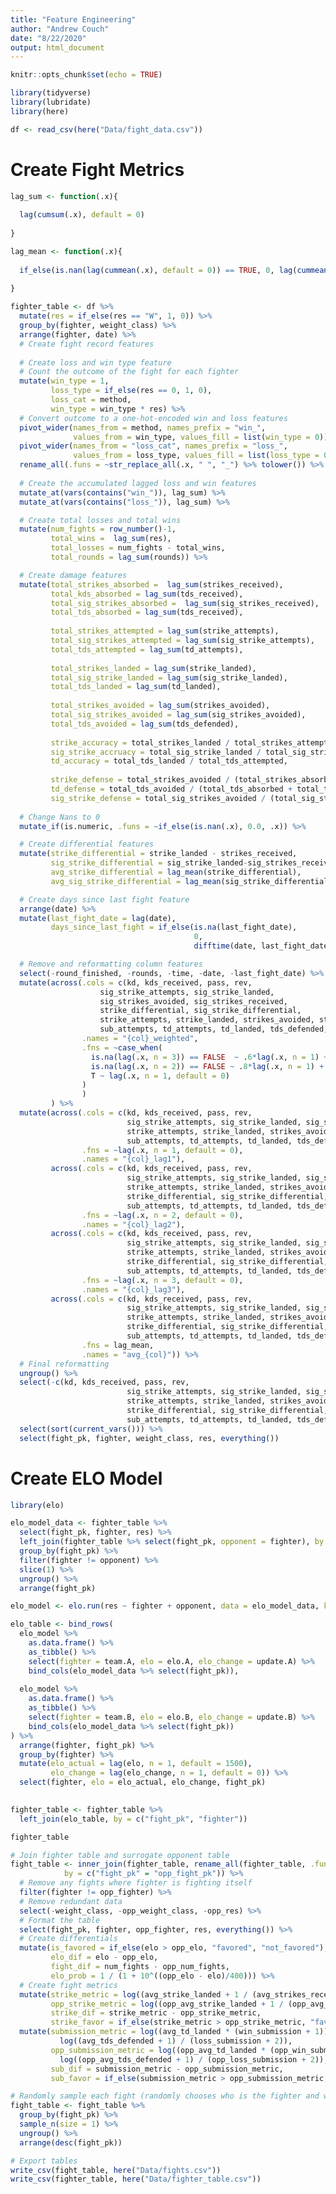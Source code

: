 ```yaml
---
title: "Feature Engineering"
author: "Andrew Couch"
date: "8/22/2020"
output: html_document
---
```


```r
knitr::opts_chunk$set(echo = TRUE)
```

```r
library(tidyverse)
library(lubridate)
library(here)

df <- read_csv(here("Data/fight_data.csv"))
```
# Create Fight Metrics
```r
lag_sum <- function(.x){
  
  lag(cumsum(.x), default = 0)
  
}

lag_mean <- function(.x){
  
  if_else(is.nan(lag(cummean(.x), default = 0)) == TRUE, 0, lag(cummean(.x), default = 0)) 
  
}

fighter_table <- df %>% 
  mutate(res = if_else(res == "W", 1, 0)) %>% 
  group_by(fighter, weight_class) %>% 
  arrange(fighter, date) %>% 
  # Create fight record features 
  
  # Create loss and win type feature
  # Count the outcome of the fight for each fighter
  mutate(win_type = 1,
         loss_type = if_else(res == 0, 1, 0),
         loss_cat = method,
         win_type = win_type * res) %>% 
  # Convert outcome to a one-hot-encoded win and loss features 
  pivot_wider(names_from = method, names_prefix = "win_", 
              values_from = win_type, values_fill = list(win_type = 0)) %>% 
  pivot_wider(names_from = "loss_cat", names_prefix = "loss_", 
              values_from = loss_type, values_fill = list(loss_type = 0)) %>% 
  rename_all(.funs = ~str_replace_all(.x, " ", "_") %>% tolower()) %>% 
  
  # Create the accumulated lagged loss and win features 
  mutate_at(vars(contains("win_")), lag_sum) %>% 
  mutate_at(vars(contains("loss_")), lag_sum) %>% 

  # Create total losses and total wins 
  mutate(num_fights = row_number()-1,
         total_wins =  lag_sum(res),
         total_losses = num_fights - total_wins,
         total_rounds = lag_sum(rounds)) %>% 

  # Create damage features 
  mutate(total_strikes_absorbed =  lag_sum(strikes_received),
         total_kds_absorbed = lag_sum(tds_received),
         total_sig_strikes_absorbed =  lag_sum(sig_strikes_received),
         total_tds_absorbed = lag_sum(tds_received),
         
         total_strikes_attempted = lag_sum(strike_attempts),
         total_sig_strikes_attempted = lag_sum(sig_strike_attempts),
         total_tds_attempted = lag_sum(td_attempts),
         
         total_strikes_landed = lag_sum(strike_landed),
         total_sig_strike_landed = lag_sum(sig_strike_landed),
         total_tds_landed = lag_sum(td_landed),
         
         total_strikes_avoided = lag_sum(strikes_avoided),
         total_sig_strikes_avoided = lag_sum(sig_strikes_avoided),
         total_tds_avoided = lag_sum(tds_defended),
         
         strike_accuracy = total_strikes_landed / total_strikes_attempted,
         sig_strike_accruacy = total_sig_strike_landed / total_sig_strikes_attempted,
         td_accuracy = total_tds_landed / total_tds_attempted,
         
         strike_defense = total_strikes_avoided / (total_strikes_absorbed + total_strikes_avoided),
         td_defense = total_tds_avoided / (total_tds_absorbed + total_tds_avoided),
         sig_strike_defense = total_sig_strikes_avoided / (total_sig_strikes_absorbed + total_sig_strikes_avoided)) %>% 
  
  # Change Nans to 0 
  mutate_if(is.numeric, .funs = ~if_else(is.nan(.x), 0.0, .x)) %>% 

  # Create differential features 
  mutate(strike_differential = strike_landed - strikes_received,
         sig_strike_differential = sig_strike_landed-sig_strikes_received,
         avg_strike_differential = lag_mean(strike_differential),
         avg_sig_strike_differential = lag_mean(sig_strike_differential)) %>% 

  # Create days since last fight feature
  arrange(date) %>% 
  mutate(last_fight_date = lag(date),
         days_since_last_fight = if_else(is.na(last_fight_date), 
                                         0, 
                                         difftime(date, last_fight_date, units = "days") %>% as.numeric())) %>% 

  # Remove and reformatting column features
  select(-round_finished, -rounds, -time, -date, -last_fight_date) %>%
  mutate(across(.cols = c(kd, kds_received, pass, rev, 
                    sig_strike_attempts, sig_strike_landed, 
                    sig_strikes_avoided, sig_strikes_received, 
                    strike_differential, sig_strike_differential,
                    strike_attempts, strike_landed, strikes_avoided, strikes_received, 
                    sub_attempts, td_attempts, td_landed, tds_defended, tds_received),
                .names = "{col}_weighted",
                .fns = ~case_when(
                  is.na(lag(.x, n = 3)) == FALSE  ~ .6*lag(.x, n = 1) + .3*lag(.x, n = 2) + .1*lag(.x, n = 3),
                  is.na(lag(.x, n = 2)) == FALSE ~ .8*lag(.x, n = 1) + .2*lag(.x, n = 2),
                  T ~ lag(.x, n = 1, default = 0)
                )
                )
         ) %>% 
  mutate(across(.cols = c(kd, kds_received, pass, rev, 
                          sig_strike_attempts, sig_strike_landed, sig_strikes_avoided, sig_strikes_received, 
                          strike_attempts, strike_landed, strikes_avoided, strikes_received, 
                          sub_attempts, td_attempts, td_landed, tds_defended,tds_received),
                .fns = ~lag(.x, n = 1, default = 0),
                .names = "{col}_lag1"),
         across(.cols = c(kd, kds_received, pass, rev, 
                          sig_strike_attempts, sig_strike_landed, sig_strikes_avoided, sig_strikes_received, 
                          strike_attempts, strike_landed, strikes_avoided, strikes_received, 
                          strike_differential, sig_strike_differential,
                          sub_attempts, td_attempts, td_landed, tds_defended,tds_received),
                .fns = ~lag(.x, n = 2, default = 0),
                .names = "{col}_lag2"),
         across(.cols = c(kd, kds_received, pass, rev, 
                          sig_strike_attempts, sig_strike_landed, sig_strikes_avoided, sig_strikes_received, 
                          strike_attempts, strike_landed, strikes_avoided, strikes_received, 
                          strike_differential, sig_strike_differential,
                          sub_attempts, td_attempts, td_landed, tds_defended, tds_received),
                .fns = ~lag(.x, n = 3, default = 0),
                .names = "{col}_lag3"),
         across(.cols = c(kd, kds_received, pass, rev, 
                          sig_strike_attempts, sig_strike_landed, sig_strikes_avoided, sig_strikes_received, 
                          strike_attempts, strike_landed, strikes_avoided, strikes_received, 
                          strike_differential, sig_strike_differential,
                          sub_attempts, td_attempts, td_landed, tds_defended, tds_received), 
                .fns = lag_mean, 
                .names = "avg_{col}")) %>% 
  # Final reformatting 
  ungroup() %>% 
  select(-c(kd, kds_received, pass, rev, 
                          sig_strike_attempts, sig_strike_landed, sig_strikes_avoided, sig_strikes_received, 
                          strike_attempts, strike_landed, strikes_avoided, strikes_received, 
                          strike_differential, sig_strike_differential,
                          sub_attempts, td_attempts, td_landed, tds_defended, tds_received)) %>% 
  select(sort(current_vars())) %>% 
  select(fight_pk, fighter, weight_class, res, everything())  
```



# Create ELO Model
```r
library(elo)

elo_model_data <- fighter_table %>% 
  select(fight_pk, fighter, res) %>% 
  left_join(fighter_table %>% select(fight_pk, opponent = fighter), by = "fight_pk") %>% 
  group_by(fight_pk) %>% 
  filter(fighter != opponent) %>% 
  slice(1) %>% 
  ungroup() %>% 
  arrange(fight_pk) 

elo_model <- elo.run(res ~ fighter + opponent, data = elo_model_data, k = 25)

elo_table <- bind_rows(
  elo_model %>% 
    as.data.frame() %>% 
    as_tibble() %>% 
    select(fighter = team.A, elo = elo.A, elo_change = update.A) %>% 
    bind_cols(elo_model_data %>% select(fight_pk)),
  
  elo_model %>% 
    as.data.frame() %>% 
    as_tibble() %>% 
    select(fighter = team.B, elo = elo.B, elo_change = update.B) %>% 
    bind_cols(elo_model_data %>% select(fight_pk))
) %>% 
  arrange(fighter, fight_pk) %>% 
  group_by(fighter) %>% 
  mutate(elo_actual = lag(elo, n = 1, default = 1500),
         elo_change = lag(elo_change, n = 1, default = 0)) %>% 
  select(fighter, elo = elo_actual, elo_change, fight_pk)
  

fighter_table <- fighter_table %>% 
  left_join(elo_table, by = c("fight_pk", "fighter")) 

fighter_table
```


```r
# Join fighter table and surrogate opponent table
fight_table <- inner_join(fighter_table, rename_all(fighter_table, .funs = ~paste0("opp_", .x)), 
            by = c("fight_pk" = "opp_fight_pk")) %>% 
  # Remove any fights where fighter is fighting itself
  filter(fighter != opp_fighter) %>% 
  # Remove redundant data 
  select(-weight_class, -opp_weight_class, -opp_res) %>% 
  # Format the table 
  select(fight_pk, fighter, opp_fighter, res, everything()) %>% 
  # Create differentials
  mutate(is_favored = if_else(elo > opp_elo, "favored", "not_favored"),
         elo_dif = elo - opp_elo,
         fight_dif = num_fights - opp_num_fights,
         elo_prob = 1 / (1 + 10^((opp_elo - elo)/400))) %>% 
  # Create fight metrics
  mutate(strike_metric = log((avg_strike_landed + 1 / (avg_strikes_received + 2)))*`win_ko/tko`,
         opp_strike_metric = log((opp_avg_strike_landed + 1 / (opp_avg_strikes_received + 2)))*`opp_win_ko/tko`,
         strike_dif = strike_metric - opp_strike_metric,
         strike_favor = if_else(strike_metric > opp_strike_metric, "favored", "unfavored")) %>%
  mutate(submission_metric = log((avg_td_landed * (win_submission + 1)) + 1) + 
           log((avg_tds_defended + 1) / (loss_submission + 2)),
         opp_submission_metric = log((opp_avg_td_landed * (opp_win_submission + 1)) + 1) + 
           log((opp_avg_tds_defended + 1) / (opp_loss_submission + 2)),
         sub_dif = submission_metric - opp_submission_metric,
         sub_favor = if_else(submission_metric > opp_submission_metric, "favored", "unfavored")) 

# Randomly sample each fight (randomly chooses who is the fighter and who is the opponent)
fight_table <- fight_table %>% 
  group_by(fight_pk) %>% 
  sample_n(size = 1) %>% 
  ungroup() %>% 
  arrange(desc(fight_pk))
```

```r
# Export tables 
write_csv(fight_table, here("Data/fights.csv"))
write_csv(fighter_table, here("Data/fighter_table.csv"))
```